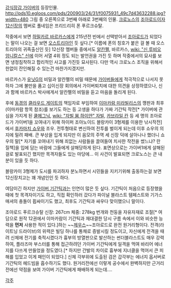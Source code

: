 [[강식장갑 가이버]]의 등장인물.
http://pds10.egloos.com/pds/200903/24/31/f0075931_49c7d43632288.jpg?width=480
그림 중 오른쪽으로 3번째 아래로 3번째의 인물.
[[크로노스]]의 [[조아로드]]이자 [[12신장]]의 멤버로 풀네임은 프리드리히 폰 푸르크슈탈.

작중에서 보면 [[하밀카르 바르카스]]에게 215년전 빈에서 선택받아서 [[조아로드]]가 되었다는 말이 나오는 걸 보면 [[오스트리아]]인 듯 싶다.[* 이름에 폰의 칭호가 붙은 걸 볼 때 오스트리아의 귀족출신인 듯] 12신장 멤버들 중에서도 [[알칸펠]], 바르카스, [[wiki: "신 루비오 암니칼스" 신]]에 이어 서열 4위 정도 되는 발언권을 가진 듯 하며 작중에서의 묘사를 보면 냉정침착하고 합리적인 사고를 가진듯 묘사된다. 다만 역시 크로노스 조직을 위해서 한없이 잔인해질 수 있는건 마찬가지겠지만.

바르카스가 [[유닛G]]의 비밀과 알칸펠의 비밀 때문에 [[가이버]]들에게 적극적으로 나서지 못 하자 그에 불만을 품고 십이신장 회의에서 가이버퇴치에 대한 의견을 상정하였으나, 신과 함께 바르카스 박사에게서 알칸펠의 비밀을 듣고 마음을 돌리게 된다.

후에 [[동경]]의 [[클라우드 게이트]]의 책임자로 부임하여 [[이마카람 미라빌리스]]의 깽판과 최후(이마카람 항목 참조)를 보기도 하는 등 고생을 하다가 가짜 기간틱 작전[* 가이버에 관심을 가지게 된 [[쿨메그닉]], [[wiki: "자빌 붐 하이얀" 자빌]], [[카브라일 칸]] 등 세 명의 조아로드가 가이버1을 꼬여내기 위해 하이퍼 조아노이드 블랑카이 3형제를 이용한 낚시작전]에서 [[후카마치 쇼우]]와 조우. 전투형태로 변신하여 전투를 벌이게 되는데 이후 쇼우의 의지에 밀려 패배. 큰 부상을 입게 되지만 이 음모의 주역 세 신장 덕에 살아나나 했더니 쇼우의 말[* 자기를 꼬여내기 위해 죄없는 사람들을 끌여들여 치사한 작전을 썼느냐? 란 질책]을 입에 담는 바람에 그들에게 살해당하게 된다. 표면상으로는 가이버1에게 살해된 걸로 발표되긴 했지만 목격자들도 있는 마당에... 이 사건이 발표되면 크로노스는 큰 내분이 있을 듯 하다.

블랑카이 3형제가 도시를 파괴하자 분노하면서 시민들을 지키기위해 출동하는걸 보면 12신장치고는 꽤 개념인인 듯 하다.

여담이긴 하지만 [[가이버 기간틱]]과는 인연이 많은 듯 싶다. 기간틱이 처음으로 등장했을 때에 첫 목격자이기도 하고, 직접 확인하러 갔다가 파이널 블라스트 템페스트와 기가스매셔의 충돌이 휩싸이기도 했고, 최후도 기간틱과 싸우다 맞이했으니 말이다.

조아로드 푸르크슈탈
신장: 267cm
체중: 278kg
번개와 천둥을 자유자재로 조절[* 여담으로 원작 12권에서 이마카람이 기간틱과 재대결한 당시 구름 속에서 이와 비슷한 능력을 '''먼저''' 사용한 적이 있다.]하는 ~~[[제우스]]~~조아로드로 완전 원거리형이다. 전격(라이트닝 드라이브)의 위력은 빌딩 하나를 통채로 증발시킬 정도이고, 자신에게 전격을 때려 신체에 전기를 축적시켰다가 흉부의 방열판으로 발산하는 썬더블라스트도 매우 강력하여, 플라즈마 부스터를 통해 접근하려던 가이버 기간틱에게 일격을 먹여 바리어 에너지를 다쓰게 만들었을 정도였다.[* 하지만 간발의 차이로 흉부에 지너클을 먹어서 큰 피해를 입었고 이게 패인이 되었다.] 신체 각부위에 도출된 검은 갑각부는 에너지 옵서버로 기간틱의 헤드빔을 흡수하기도 했다. 원거리전에선 이렇게 공수에서 완벽하지만 근거리전에선 약점을 보여 가이버 기간틱에게 패배하게 되는데....

[[각주]]
